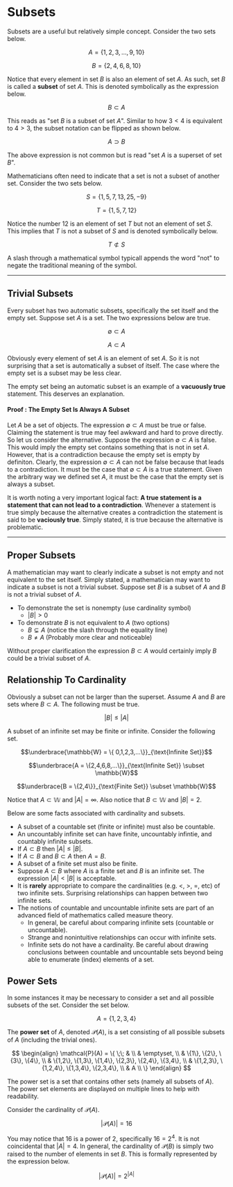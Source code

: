 # Subsets

Subsets are a useful but relatively simple concept.  Consider the two sets below.

$$A = \{1,2,3,...,9,10\}$$

$$B = \{2,4,6,8,10\}$$

Notice that every element in set $B$ is also an element of set $A$.  As such, set $B$ is called a **subset** of set $A$. This is denoted symbolically as the expression below.

$$B \subset A$$

This reads as "set $B$ is a subset of set $A$".  Similar to how $3<4$ is equivalent to $4>3$, the subset notation can be flipped as shown below.

$$A \supset B$$

The above expression is not common but is read "set $A$ is a superset of set $B$". 

Mathematicians often need to indicate that a set is not a subset of another set.  Consider the two sets below.

$$S = \{1,5,7,13,25,-9\}$$

$$T = \{1,5,7,12\}$$

Notice the number 12 is an element of set $T$ but not an element of set $S$.  This implies that $T$ is not a subset of $S$ and is denoted symbolically below.

$$T \not\subset S$$

A slash through a mathematical symbol typicall appends the word "not" to negate the traditional meaning of the symbol.

***

## Trivial Subsets 

Every subset has two automatic subsets, specifically the set itself and the empty set.   Suppose set $A$ is a set.  The two expressions below are true.

$$ \emptyset \subset A$$ 

$$ A \subset A$$

Obviously every element of set $A$ is an element of set $A$.  So it is not surprising that a set is automatically a subset of itself.  The case where the empty set is a subset may be less clear.  

The empty set being an automatic subset is an example of a **vacuously true** statement.  This deserves an explanation.

#### **Proof** : The Empty Set Is Always A Subset 

Let $A$ be a set of objects.  The expression $\emptyset \subset A$ must be true or false.  Claiming the statement is true may feel awkward and hard to prove directly.   So let us consider the alternative. Suppose the expression $\emptyset \subset A$ is false.  This would imply the empty set contains something that is not in set $A$.  However, that is a contradiction because the empty set is empty by definiton.  Clearly, the expression $\emptyset \subset A$ can not be false because that leads to a contradiction. It must be the case that $\emptyset \subset A$ is a true statement. Given the arbitrary way we defined set $A$, it must be the case that the empty set is always a subset. 

It is worth noting a very important logical fact: **A true statement is a statement that can not lead to a contradiction**.   Whenever a statement is true simply because the alternative creates a contradiction the statement is said to be **vaciously true**.  Simply stated, it is true because the alternative is problematic.

***

## Proper Subsets 

A mathematician may want to clearly indicate a subset is not empty and not equivalent to the set itself.  Simply stated, a mathematician may want to indicate a subset is not a trivial subset.  Suppose set $B$ is a subset of $A$ and $B$ is not a trivial subset of $A$.  

* To demonstrate the set is nonempty (use cardinality symbol)
    * $|B| > 0$
* To demonstrate $B$ is not equivalent to $A$ (two options)
    * $B \subsetneq A$ (notice the slash through the equality line)
    * $B \neq A$ (Probably more clear and noticeable)

Without proper clarification the expression $B \subset A$ would certainly imply $B$ could be a trivial subset of $A$.

## Relationship To Cardinality 

Obviously a subset can not be larger than the superset.   Assume $A$ and $B$ are sets where $B\subset A$.  The following must be true.

$$|B| \leq |A|$$

A subset of an infinite set may be finite or infinite.  Consider the following set. 

$$\underbrace{\mathbb{W} = \{ 0,1,2,3,...\}}_{\text{Infinite Set}}$$ 

$$\underbrace{A = \{2,4,6,8,...\}}_{\text{Infinite Set}} \subset \mathbb{W}$$ 

$$\underbrace{B = \{2,4\}}_{\text{Finite Set}} \subset \mathbb{W}$$ 

Notice that $A \subset \mathbb{W}$ and $|A| = \infty$.  Also notice that $B \subset \mathbb{W}$ and $|B| = 2$.

Below are some facts associated with cardinality and subsets. 
 * A subset of a countable set (finite or infinite) must also be countable.  
 * An uncountably infinite set can have finite, uncountably infintie, and countably infinite subsets. 
 * If $A \subset B$ then $|A| \leq |B|$.
 * If $A \subset B$ and $B \subset A$ then $A=B$.
 * A subset of a finite set must also be finite.
 * Suppose $A \subset B$ where $A$ is a finite set and $B$ is an infinite set.  The expression $|A| < |B|$ is acceptable.
 * It is **rarely** appropriate to compare  the cardinalities (e.g. $<$, $>$, $=$, etc) of two infinite sets. Surprising relationships can happen between two infinite sets.  
 * The notions of countable and uncountable infinite sets are part of an advanced field of mathematics called measure theory. 
    * In general, be careful about comparing infinite sets (countable or uncountable).
    * Strange and nonintuitive relationships can occur with infinite sets. 
    * Infinite sets do not have a cardinality. Be careful about drawing conclusions between countable and uncountable sets beyond being able to enumerate (index) elements of a set.

## Power Sets

In some instances it may be necessary to consider a set and all possible subsets of the set.  Consider the set below.

$$A = \{1,2,3,4\}$$

The **power set** of $A$, denoted $\mathcal{P}(A)$, is a set consisting of all possible subsets of $A$ (including the trivial ones).

$$
\begin{align}
\mathcal{P}(A) = \{ \;\; & \\
& \emptyset, \\
& \{1\}, \{2\}, \{3\}, \{4\}, \\
& \{1,2\}, \{1,3\}, \{1,4\}, \{2,3\}, \{2,4\}, \{3,4\}, \\
& \{1,2,3\}, \{1,2,4\}, \{1,3,4\}, \{2,3,4\}, \\
& A \\
\}
\end{align}
$$

The power set is a set that contains other sets (namely all subsets of $A$). The power set elements are displayed on multiple lines to help with readability.

 Consider the cardinality of $\mathcal{P}(A)$.

$$ | \mathcal{P}(A) | = 16$$

You may notice that 16 is a power of 2, specifically $16=2^4$.  It is not coincidental that $|A| = 4$.  In general, the cardinality of $\mathcal{P}(B)$ is simply two raised to the number of elements in set $B$.  This is formally represented by the expression below.

$$| \mathcal{P}(A) | = 2^{|A|}$$


